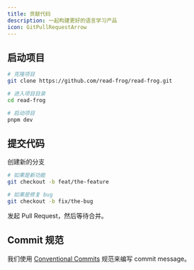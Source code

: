 ```yaml
---
title: 贡献代码
description: 一起构建更好的语言学习产品
icon: GitPullRequestArrow
---
```


## 启动项目

```bash
# 克隆项目
git clone https://github.com/read-frog/read-frog.git

# 进入项目目录
cd read-frog

# 启动项目
pnpm dev
```

## 提交代码

创建新的分支

```bash
# 如果是新功能
git checkout -b feat/the-feature

# 如果是修复 bug
git checkout -b fix/the-bug
```

发起 Pull Request，然后等待合并。

## Commit 规范

我们使用 [Conventional Commits](https://www.conventionalcommits.org/) 规范来编写 commit message。
